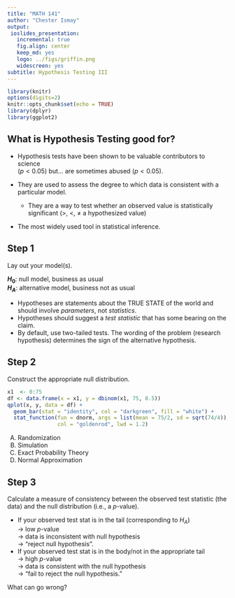 ```yaml
---
title: "MATH 141"
author: "Chester Ismay"
output:
 ioslides_presentation:
   incremental: true
   fig.align: center
   keep_md: yes
   logo: ../figs/griffin.png
   widescreen: yes
subtitle: Hypothesis Testing III
---
```


<style type="text/css">
    ol { list-style-type: upper-alpha; }
</style>

```r
library(knitr)
options(digits=2)
knitr::opts_chunk$set(echo = TRUE)
library(dplyr)
library(ggplot2)
```


## What is Hypothesis Testing good for? {.build}

- Hypothesis tests have been shown to be valuable contributors to science <br> ($p < 0.05$)
but... are sometimes abused ($p < 0.05$).

- They are used to assess the degree to which data is consistent with a particular model.
    - They are a way to test whether an observed value is statistically significant (>, <, $\ne$ a hypothesized value)

- The most widely used tool in statistical inference.


## Step 1 {.build}

Lay out your model(s).

**$H_0$**: null model, business as usual  
**$H_A$**: alternative model, business not as usual

- Hypotheses are statements about the TRUE STATE of the world and should involve
*parameters*, not *statistics*.
- Hypotheses should suggest a *test statistic* that has some bearing on the claim.
- By default, use two-tailed tests.  The wording of the problem (research hypothesis) determines the sign of the alternative hypothesis.


## Step 2 {.build}

Construct the appropriate null distribution.

```r
x1  <- 0:75
df <- data.frame(x = x1, y = dbinom(x1, 75, 0.5))
qplot(x, y, data = df) + 
  geom_bar(stat = "identity", col = "darkgreen", fill = "white") +
  stat_function(fun = dnorm, args = list(mean = 75/2, sd = sqrt(74/4)), 
                col = "goldenrod", lwd = 1.2)
```

1. Randomization
2. Simulation
3. Exact Probability Theory
4. Normal Approximation


## Step 3 {.build}

Calculate a measure of consistency between the observed test statistic (the data)
and the null distribution (i.e., a $p$-value).

- If your observed test stat is in the tail (corresponding to $H_A$) <br> $\rightarrow$ low $p$-value <br> $\rightarrow$ data is inconsistent
with null hypothesis <br> $\rightarrow$ "reject null hypothesis".
- If your observed test stat is in the body/not in the appropriate tail <br> $\rightarrow$ high $p$-value <br> $\rightarrow$ data is consistent with
the null hypothesis <br> $\rightarrow$ "fail to reject the null hypothesis."

What can go wrong?